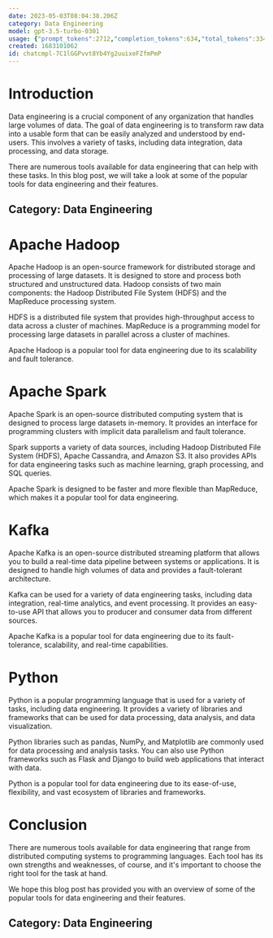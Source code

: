```yaml
---
date: 2023-05-03T08:04:38.206Z
category: Data Engineering
model: gpt-3.5-turbo-0301
usage: {"prompt_tokens":2712,"completion_tokens":634,"total_tokens":3346}
created: 1683101062
id: chatcmpl-7C1lGGPvvt8Yb4Yg2uuixeFZfmPmP
---
```


# Introduction

Data engineering is a crucial component of any organization that handles large volumes of data. The goal of data engineering is to transform raw data into a usable form that can be easily analyzed and understood by end-users. This involves a variety of tasks, including data integration, data processing, and data storage.

There are numerous tools available for data engineering that can help with these tasks. In this blog post, we will take a look at some of the popular tools for data engineering and their features.

## Category: Data Engineering

# Apache Hadoop

Apache Hadoop is an open-source framework for distributed storage and processing of large datasets. It is designed to store and process both structured and unstructured data. Hadoop consists of two main components: the Hadoop Distributed File System (HDFS) and the MapReduce processing system.

HDFS is a distributed file system that provides high-throughput access to data across a cluster of machines. MapReduce is a programming model for processing large datasets in parallel across a cluster of machines.

Apache Hadoop is a popular tool for data engineering due to its scalability and fault tolerance.

# Apache Spark

Apache Spark is an open-source distributed computing system that is designed to process large datasets in-memory. It provides an interface for programming clusters with implicit data parallelism and fault tolerance.

Spark supports a variety of data sources, including Hadoop Distributed File System (HDFS), Apache Cassandra, and Amazon S3. It also provides APIs for data engineering tasks such as machine learning, graph processing, and SQL queries.

Apache Spark is designed to be faster and more flexible than MapReduce, which makes it a popular tool for data engineering.

# Kafka

Apache Kafka is an open-source distributed streaming platform that allows you to build a real-time data pipeline between systems or applications. It is designed to handle high volumes of data and provides a fault-tolerant architecture.

Kafka can be used for a variety of data engineering tasks, including data integration, real-time analytics, and event processing. It provides an easy-to-use API that allows you to producer and consumer data from different sources.

Apache Kafka is a popular tool for data engineering due to its fault-tolerance, scalability, and real-time capabilities.

# Python

Python is a popular programming language that is used for a variety of tasks, including data engineering. It provides a variety of libraries and frameworks that can be used for data processing, data analysis, and data visualization.

Python libraries such as pandas, NumPy, and Matplotlib are commonly used for data processing and analysis tasks. You can also use Python frameworks such as Flask and Django to build web applications that interact with data.

Python is a popular tool for data engineering due to its ease-of-use, flexibility, and vast ecosystem of libraries and frameworks.

# Conclusion

There are numerous tools available for data engineering that range from distributed computing systems to programming languages. Each tool has its own strengths and weaknesses, of course, and it's important to choose the right tool for the task at hand.

We hope this blog post has provided you with an overview of some of the popular tools for data engineering and their features.

## Category: Data Engineering